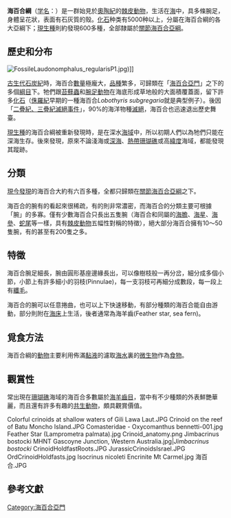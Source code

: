 {{refimprove|time=2013-09-14}}
{{Automatic_Taxobox
| name = 海百合
| fossil_range = {{fossilrange|Darriwilian|Holocene|{{tsl|en|Darriwilian|達瑞威爾階}}–現代|ref=<ref name="Zamora2015">{{cite journal | last1 = Zamora | first1 = Samuel | last2 = Rahman | first2 = Imran A. | last3 = Ausich | first3 = William I. | date = 2015 | title = Palaeogeographic implications of a new iocrinid crinoid (Disparida) from the Ordovician (Darriwillian) of Morocco | journal = Proceedings of the Royal Society B: Biological Sciences | volume = 3 | issue = | page = e1450 | doi = 10.7717/peerj.1450 | pmid=26664800 | pmc=4675106}}</ref>}}
| image = Haeckel Crinoidea.jpg
| image_width =250px
| image_caption= 《[[自然界的藝術形態|自然界的藝術形態]]》 (1904), 圖版 20: Crinoidea
| taxon = Crinoidea
| subdivision_ranks = [[目_(生物)|目]]
| subdivision =
*†類 Protocrinoidea
*†[[圓頂海百合亞綱|圓頂海百合亞綱]] Camerata
**†[[幼枝海百合目|幼枝海百合目]] Cladida
**†[[單杯圓頂海百合目|單杯圓頂海百合目]] Monobathrida
**†[[雙杯圓頂海百合目|雙杯圓頂海百合目]] Diplobathrida
*†類 Disparida
*†類 Porocrinoidea
*†[[可曲海百合亞綱|可曲海百合亞綱]] Flexibilia
**†[[櫛海百合目|櫛海百合目]] Taxocrinida
**†[[網海百合目|網海百合目]] Seganocrinida
*†類 Cyathoformes
*[[關節海百合亞綱|關節海百合亞綱]] Articulata
**†目 Holocrinida
**†[[石蓮海百合目|石蓮海百合目]] Encrinida
**[[多腕目|多腕目]] Millericrinida
**†[[猶因他海百合目|猶因他海百合目]] Uintacrinida
**†[[無柄海百合目|無柄海百合目]] Roveacrinida
**[[弓海百合目|弓海百合目]] Cyrtocrinida
**目 Hyocrinida
**[[等節海百合目|等節海百合目]] Isocrinida
**[[櫛羽星目|櫛羽星目]]，又譯[[海羊齒目|海羊齒目]] Comatulida
**[[深海海百合目|深海海百合目]] Bourgueticrinida
}}
'''海百合綱'''（[[学名|学名]]：{{lang|la|Crinoidea}}）是一群始見於[[奧陶紀|奧陶紀]]的[[棘皮動物|棘皮動物]]，生活在[[海|海]]中，具多條腕足，身體呈花狀，表面有石灰質的殼。[[化石|化石]]种类有5000种以上，分屬在海百合綱的各大亞綱下；[[現生種|現生種]]則約發現600多種，全部隸屬於[[關節海百合亞綱|關節海百合亞綱]]。

==歷史和分布==
[[Image:FossileLaudonomphalus_regularisP1.jpg|thumb]])]]

[[古生代|古生代]][[石炭紀|石炭紀]]時，海百合[[數量|數量]]極龐大，[[品種|品種]]繁多，可歸類在「[[海百合亞門|海百合亞門]]」之下的多個[[綱|綱]][[目_(生物)|目]]下。牠們跟[[苔蘚蟲|苔蘚蟲]]和[[腕足動物|腕足動物]]在海底形成草地般的大面積覆蓋面，留下許多[[化石|化石]]（[[侏羅紀|侏羅紀]]早期的一種海百合''Lobothyris subgregaria''就是典型例子）。後因「[[二疊紀-三疊紀滅絕事件|二疊紀、三疊紀滅絕事件]]」，90%的海洋物種[[滅絕|滅絕]]，海百合也迅速退出歷史舞臺。

[[貓王物種|現生種]]的海百合綱被重新發現時，是在深水[[海域|海域]]中，所以初期人們以為牠們只能在深海生存。後來發現，原來不論淺海或[[深海|深海]]、[[熱帶|熱帶]][[珊瑚礁|珊瑚礁]]或高[[緯度|緯度]]海域，都能發現其蹤跡。

==分類==
[[貓王物種|現今發現]]的海百合大約有六百多種，全都只歸類在[[關節海百合亞綱|關節海百合亞綱]]之下。

海百合的腕有的看起來很稀疏，有的則非常濃密，而海百合的分類主要可根據「腕」的多寡。僅有少數海百合只長出五隻腕（海百合和同屬的[[海膽|海膽]]、[[海星|海星]]、[[海參|海參]]、[[蛇尾綱|蛇尾]]等一樣，具有[[棘皮動物|棘皮動物]]五幅性對稱的特徵），絕大部分海百合擁有10～50隻腕，有的甚至有200隻之多。

==特徵==
海百合腕足細長，腕由圓形基座邊緣長出，可以像樹枝般一再分岔，細分成多個小節，小節上有許多細小的羽枝(Pinnulae)，每一支羽枝可再細分成數段，每一段上有[[纖毛|纖毛]]。

海百合的腕可以任意捲曲，也可以上下快速移動，有部分種類的海百合能自由游動，部分則附在[[海床|海床]]上生活，後者通常為海羊齒(Feather star, sea fern)。

==覓食方法==
海百合綱的[[動物|動物]]主要利用佈滿[[黏液|黏液]]的{{link-en|管足|tube feet}}濾取[[海水|海水]]裏的[[微生物|微生物]]作為[[食物|食物]]。

==觀賞性==
常出現在[[珊瑚礁|珊瑚礁]]海域的海百合多數屬於[[海羊齒目|海羊齒目]]，當中有不少種類的外表鮮艷華麗，而且還有許多有趣的[[共生|共生]][[動物|動物]]，頗具觀賞價值。
<gallery>
Colorful crinoids at shallow waters of Gili Lawa Laut.JPG
Crinoid on the reef of Batu Moncho Island.JPG
Comasteridae - Oxycomanthus bennetti-001.jpg
Feather Star (Lamprometra palmata).jpg
Crinoid_anatomy.png
Jimbacrinus bostocki MHNT Gascoyne Junction, Western Australia.jpg|''Jimbacrinus bostocki''
CrinoidHoldfastRoots.JPG
JurassicCrinoidsIsrael.JPG
OrdCrinoidHoldfasts.jpg
Isocrinus nicoleti Encrinite Mt Carmel.jpg
海百合.JPG
</gallery>

== 參考文獻 ==
{{reflist}}

{{Wikispecies|Echinodermata|棘皮動物}}
{{Taxonbar|from=Q33666}}

[[Category:海百合亞門|Category:海百合亞門]]